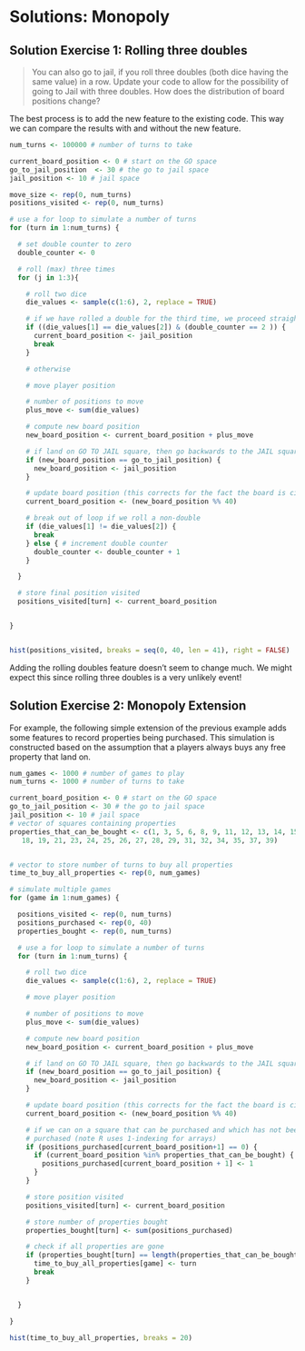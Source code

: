 # Solutions: Monopoly {- #monopolySol}

## Solution Exercise 1: Rolling three doubles {#3doubleMon}

> You can also go to jail, if you roll three doubles (both dice having the same value) in a row. Update your code to allow for the possibility of going to Jail with three doubles. How does the distribution of board positions change?

The best process is to add the new feature to the existing code. This way we can compare the results with and without the new feature.

```r
num_turns <- 100000 # number of turns to take

current_board_position <- 0 # start on the GO space
go_to_jail_position  <- 30 # the go to jail space
jail_position <- 10 # jail space

move_size <- rep(0, num_turns)
positions_visited <- rep(0, num_turns)

# use a for loop to simulate a number of turns
for (turn in 1:num_turns) {

  # set double counter to zero
  double_counter <- 0

  # roll (max) three times
  for (j in 1:3){

    # roll two dice
    die_values <- sample(c(1:6), 2, replace = TRUE)

    # if we have rolled a double for the third time, we proceed straight to jail
    if ((die_values[1] == die_values[2]) & (double_counter == 2 )) {
      current_board_position <- jail_position
      break
    }

    # otherwise

    # move player position

    # number of positions to move
    plus_move <- sum(die_values)

    # compute new board position
    new_board_position <- current_board_position + plus_move

    # if land on GO TO JAIL square, then go backwards to the JAIL square
    if (new_board_position == go_to_jail_position) {
      new_board_position <- jail_position
    }

    # update board position (this corrects for the fact the board is circular)
    current_board_position <- (new_board_position %% 40)

    # break out of loop if we roll a non-double
    if (die_values[1] != die_values[2]) {
      break
    } else { # increment double counter
      double_counter <- double_counter + 1
    }

  }

  # store final position visited
  positions_visited[turn] <- current_board_position


}


hist(positions_visited, breaks = seq(0, 40, len = 41), right = FALSE)
```

Adding the rolling doubles feature doesn't seem to change much. We might expect this since rolling three doubles is a very unlikely event!

## Solution Exercise 2: Monopoly Extension {#monopolyExtSol}


For example, the following simple extension of the previous example adds some features to record properties being purchased. This simulation is constructed based on the assumption that a players always buys any free property that land on.

```r
num_games <- 1000 # number of games to play
num_turns <- 1000 # number of turns to take

current_board_position <- 0 # start on the GO space
go_to_jail_position <- 30 # the go to jail space
jail_position <- 10 # jail space
# vector of squares containing properties
properties_that_can_be_bought <- c(1, 3, 5, 6, 8, 9, 11, 12, 13, 14, 15, 16,
   18, 19, 21, 23, 24, 25, 26, 27, 28, 29, 31, 32, 34, 35, 37, 39)


# vector to store number of turns to buy all properties
time_to_buy_all_properties <- rep(0, num_games)

# simulate multiple games
for (game in 1:num_games) {

  positions_visited <- rep(0, num_turns)
  positions_purchased <- rep(0, 40)
  properties_bought <- rep(0, num_turns)

  # use a for loop to simulate a number of turns
  for (turn in 1:num_turns) {

    # roll two dice
    die_values <- sample(c(1:6), 2, replace = TRUE)

    # move player position

    # number of positions to move
    plus_move <- sum(die_values)

    # compute new board position
    new_board_position <- current_board_position + plus_move

    # if land on GO TO JAIL square, then go backwards to the JAIL square
    if (new_board_position == go_to_jail_position) {
      new_board_position <- jail_position
    }

    # update board position (this corrects for the fact the board is circular)
    current_board_position <- (new_board_position %% 40)

    # if we can on a square that can be purchased and which has not been
    # purchased (note R uses 1-indexing for arrays)
    if (positions_purchased[current_board_position+1] == 0) {
      if (current_board_position %in% properties_that_can_be_bought) {
        positions_purchased[current_board_position + 1] <- 1
      }
    }

    # store position visited
    positions_visited[turn] <- current_board_position

    # store number of properties bought
    properties_bought[turn] <- sum(positions_purchased)

    # check if all properties are gone
    if (properties_bought[turn] == length(properties_that_can_be_bought)) {
      time_to_buy_all_properties[game] <- turn
      break
    }


  }

}

hist(time_to_buy_all_properties, breaks = 20)
```